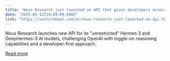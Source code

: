 ```yaml
---
title: "Nous Research just launched an API that gives developers access to AI models that OpenAI and Anthropic won’t build"
date: "2025-03-12T19:09:09.000Z"
link: "https://venturebeat.com/ai/nous-research-just-launched-an-api-that-gives-developers-access-to-ai-models-that-openai-and-anthropic-wont-build/"
---
```


Nous Research launches new API for its "unrestricted" Hermes 3 and DeepHermes-3 AI models, challenging OpenAI with toggle-on reasoning capabilities and a developer-first approach.

[Read more](https://venturebeat.com/ai/nous-research-just-launched-an-api-that-gives-developers-access-to-ai-models-that-openai-and-anthropic-wont-build/)
